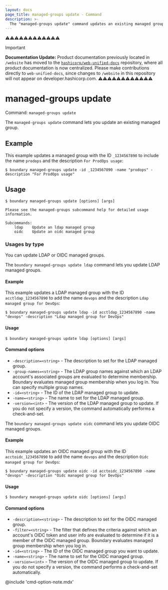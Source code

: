 ```yaml
---
layout: docs
page_title: managed-groups update - Command
description: >-
  The "managed-groups update" command updates an existing managed group resource.
---
```


⚠️⚠️⚠️⚠️⚠️⚠️⚠️⚠️⚠️⚠️⚠️⚠️
> [!IMPORTANT]  
> **Documentation Update:** Product documentation previously located in `/website` has moved to the [`hashicorp/web-unified-docs`](https://github.com/hashicorp/web-unified-docs) repository, where all product documentation is now centralized. Please make contributions directly to `web-unified-docs`, since changes to `/website` in this repository will not appear on developer.hashicorp.com.
⚠️⚠️⚠️⚠️⚠️⚠️⚠️⚠️⚠️⚠️⚠️⚠️

# managed-groups update

Command: `managed-groups update`

The `managed-groups update` command lets you update an existing managed group.

## Example

This example updates a managed group with the ID `_1234567890` to include the name `prodops` and the description `For ProdOps usage`:

```shell-session
$ boundary managed-groups update -id _1234567890 -name "prodops" -description "For ProdOps usage"
```

## Usage

<CodeBlockConfig hideClipboard>

```shell-session
$ boundary managed-groups update [options] [args]

Please see the managed-groups subcommand help for detailed usage information.

Subcommands:
    ldap    Update an ldap managed group
    oidc    Update an oidc managed group
```

</CodeBlockConfig>

### Usages by type

You can update LDAP or OIDC managed groups.

<Tabs>
<Tab heading="LDAP">

The `boundary managed-groups update ldap` command lets you update LDAP managed groups.

#### Example

This example updates a LDAP managed group with the ID `acctldap_1234567890` to add the name `devops` and the description `Ldap managed group for DevOps`:

```shell-session
$ boundary managed-groups update ldap -id acctldap_1234567890 -name "devops" -description "Ldap managed group for DevOps"
```

#### Usage

<CodeBlockConfig hideClipboard>

```shell-session
$ boundary managed-groups update ldap [options] [args]
```

</CodeBlockConfig>

#### Command options

- `-description=<string>` - The description to set for the LDAP managed group.
- `-group-names=<string>` - The LDAP group names against which an LDAP account's associated groups are evaluated to determine membership.
Boundary evaluates managed group membership when you log in.
You can specify multiple group names.
- `-id=<string>` - The ID of the LDAP managed group to update.
- `-name=<string>` - The name to set for the LDAP managed group.
- `-version=<int>` - The version of the LDAP managed group to update.
If you do not specify a version, the command automatically performs a check-and-set.

</Tab>
<Tab heading="OIDC">

The `boundary managed-groups update oidc` command lets you update OIDC managed groups.

#### Example

This example updates an OIDC managed group with the ID `acctoidc_1234567890` to add the name `devops` and the description `Oidc managed group for DevOps`:

```shell-session
$ boundary managed-groups update oidc -id acctoidc_1234567890 -name "devops" -description "Oidc managed group for DevOps"
```

#### Usage

<CodeBlockConfig hideClipboard>

```shell-session
$ boundary managed-groups update oidc [options] [args]
```

</CodeBlockConfig>

#### Command options

- `-description=<string>` - The description to set for the OIDC managed group.
- `-filter=<string>` - The filter that defines the criteria against which an account's OIDC token and user info are evaluated to determine if it is a member of the OIDC managed group.
Boundary evaluates managed group membership when you log in.
- `-id=<string>` - The ID of the OIDC managed group you want to update.
- `-name=<string>` - The name to set for the OIDC managed group.
- `-version=<int>` - The version of the OIDC managed group to update.
If you do not specify a version, the command performs a check-and-set automatically.

</Tab>
</Tabs>

@include 'cmd-option-note.mdx'